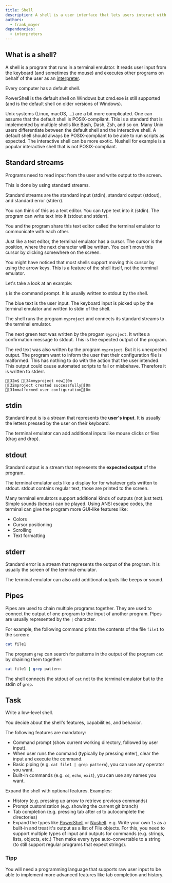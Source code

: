 ```yaml
---
title: Shell
description: A shell is a user interface that lets users interact with an operating system by entering commands. It parses and executes those commands, manages program execution and I/O, and often provides scripting to automate tasks.
authors:
  - frank_mayer
dependencies:
  - interpreters
---
```


## What is a shell?

A shell is a program that runs in a terminal emulator.
It reads user input from the keyboard (and sometimes the mouse) and executes other programs on behalf of the user as an [interpreter](/courses/tools/interpreters/).

Every computer has a default shell.

PowerShell is the default shell on Windows but cmd.exe is still supported (and is the default shell on older versions of Windows).

Unix systems (Linux, macOS, ...) are a bit more complicated.
One can assume that the default shell is POSIX-compliant.
This is a standard that is implemented by multiple shells like Bash, Dash, Zsh, and so on.
Many Unix users differentiate between the default shell and the interactive shell.
A default shell should always be POSIX-compliant to be able to run scripts as expected.
The interactive shell can be more exotic.
Nushell for example is a popular interactive shell that is not POSIX-compliant.

## Standard streams

Programs need to read input from the user and write output to the screen.

This is done by using standard streams.

Standard streams are the standard input (stdin), standard output (stdout), and standard error (stderr).

You can think of this as a text editor.
You can type text into it (stdin).
The program can write text into it (stdout and stderr).

You and the program share this text editor called the terminal emulator to communicate with each other.

Just like a text editor, the terminal emulator has a cursor.
The cursor is the position, where the next character will be written.
You can't move this cursor by clicking somewhere on the screen.

You might have noticed that most shells support moving this cursor by using the arrow keys.
This is a feature of the shell itself, not the terminal emulator.

Let's take a look at an example:

`$` is the command prompt.
It is usually written to stdout by the shell.

The blue text is the user input.
The keyboard input is picked up by the terminal emulator and written to stdin of the shell.

The shell runs the program `myproject` and connects its standard streams to the terminal emulator.

The next green text was written by the progam `myproject`.
It writes a confirmation message to stdout.
This is the expected output of the program.

The red text was also written by the program `myproject`.
But it is unexpected output.
The program want to inform the user that their configuration file is malformed.
This has nothing to do with the action that the user intended.
This output could cause automated scripts to fail or misbehave.
Therefore it is written to stderr.

```ansi
[32m$ [34mmyproject new[0m
[32mproject created successfully[0m
[31mmalformed user configuration[0m
```

## stdin

Standard input is is a stream that represents the **user's input**.
It is usually the letters pressed by the user on their keyboard.

The terminal emulator can add additional inputs like mouse clicks or files (drag and drop).

## stdout

Standard output is a stream that represents the **expected output** of the program.

The terminal emulator acts like a display for for whatever gets written to stdout.
stdout contains regular text, those are printed to the screen.

Many terminal emulators support additional kinds of outputs (not just text).
Simple sounds (beeps) can be played.
Using ANSI escape codes, the terminal can give the program more GUI-like features like:

- Colors
- Cursor positioning
- Scrolling
- Text formatting

## stderr

Standard error is a stream that represents the output of the program.
It is usually the screen of the terminal emulator.

The terminal emulator can also add additional outputs like beeps or sound.

## Pipes

Pipes are used to chain multiple programs together.
They are used to connect the output of one program to the input of another program.
Pipes are usually represented by the `|` character.

For example, the following command prints the contents of the file `file1` to the screen:

```bash
cat file1
```

The program `grep` can search for patterns in the output of the program `cat` by chaining them together:

```bash
cat file1 | grep pattern
```

The shell connects the stdout of `cat` not to the terminal emulator but to the stdin of `grep`.

## Task

Write a low-level shell.

You decide about the shell's features, capabilities, and behavior.

The following features are mandatory:

- Command prompt (show current working directory, followed by user input).
- When user runs the command (typically by pressing enter), clear the input and execute the command.
- Basic piping (e.g. `cat file1 | grep pattern`), you can use any operator you want.
- Built-in commands (e.g. `cd`, `echo`, `exit`), you can use any names you want.

Expand the shell with optional features. Examples:

- History (e.g. pressing up arrow to retrieve previous commands)
- Prompt customization (e.g. showing the current git branch)
- Tab completion (e.g. pressing tab after `cd` to autocomplete the directories)
- Expand the types like [PowerShell](https://learn.microsoft.com/en-us/powershell/) or [Nushell](https://www.nushell.sh/).
  e.g. Write your own `ls` as a built-in and treat it's output as a list of File objects.
  For this, you need to support multiple types of input and outputs for commands (e.g. strings, lists, objects, etc.)
  Then make every type auto-convertable to a string (to still support regular programs that expect strings).

### Tipp

You will need a programming language that supports raw user input to be able to implement more advanced features like tab completion and history.
